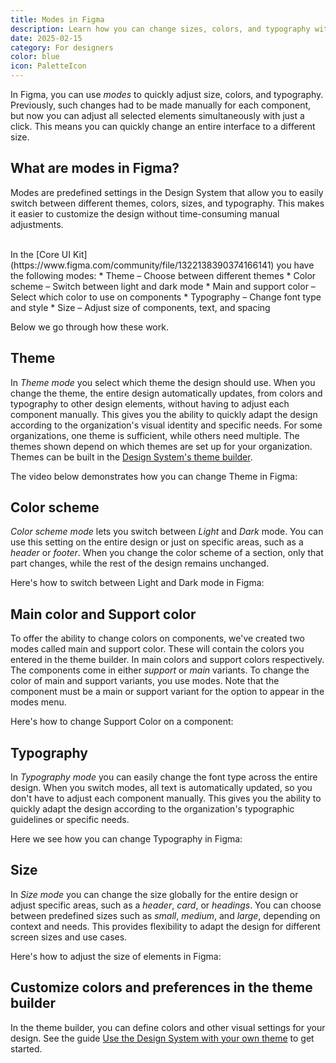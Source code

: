 ```yaml
---
title: Modes in Figma
description: Learn how you can change sizes, colors, and typography with modes in Figma
date: 2025-02-15
category: For designers
color: blue
icon: PaletteIcon
---
```


In Figma, you can use *modes* to quickly adjust size, colors, and typography. Previously, such changes had to be made manually for each component, but now you can adjust all selected elements simultaneously with just a click. This means you can quickly change an entire interface to a different size.

## What are modes in Figma?
Modes are predefined settings in the Design System that allow you to easily switch between different themes, colors, sizes, and typography. This makes it easier to customize the design without time-consuming manual adjustments.

<br/>
In the [Core UI Kit](https://www.figma.com/community/file/1322138390374166141) you have the following modes:
* Theme – Choose between different themes
* Color scheme – Switch between light and dark mode
* Main and support color – Select which color to use on components
* Typography – Change font type and style
* Size – Adjust size of components, text, and spacing

Below we go through how these work.

## Theme
In *Theme mode* you select which theme the design should use.
When you change the theme, the entire design automatically updates, from colors and typography to other design elements, without having to adjust each component manually. This gives you the ability to quickly adapt the design according to the organization's visual identity and specific needs. For some organizations, one theme is sufficient, while others need multiple. The themes shown depend on which themes are set up for your organization. Themes can be built in the [Design System's theme builder](https://theme.designsystemet.no/).


The video below demonstrates how you can change Theme in Figma:
<ResponsiveIframe
  src="/img/theme.mp4"
  title="Screen recording of Figma showing how to switch between different Theme modes."
  frameBorder="0"
  allow="autoplay; fullscreen; picture-in-picture"
  allowFullScreen
  aspectRatio="16-9"
/>


## Color scheme
*Color scheme mode* lets you switch between *Light* and *Dark* mode.
You can use this setting on the entire design or just on specific areas, such as a *header* or *footer*. When you change the color scheme of a section, only that part changes, while the rest of the design remains unchanged.

Here's how to switch between Light and Dark mode in Figma:
<ResponsiveIframe
  src="/img/color-scheme.mp4"
  title="Screen recording of Figma showing how to switch between different color schemes like dark mode and light mode."
  frameBorder="0"
  allow="autoplay; fullscreen; picture-in-picture"
  allowFullScreen
  aspectRatio="16-9"
/>


## Main color and Support color
To offer the ability to change colors on components, we've created two modes called main and support color. These will contain the colors you entered in the theme builder. In main colors and support colors respectively. The components come in either *support* or *main* variants. To change the color of main and support variants, you use modes. Note that the component must be a main or support variant for the option to appear in the modes menu.

Here's how to change Support Color on a component:

<ResponsiveIframe
  src="/img/support-color.mp4"
  title="Screen recording of Figma showing how to switch between different support colors in a card."
  frameBorder="0"
  allow="autoplay; fullscreen; picture-in-picture"
  allowFullScreen
  aspectRatio="16-9"
/>

## Typography
In *Typography mode* you can easily change the font type across the entire design. When you switch modes, all text is automatically updated, so you don't have to adjust each component manually. This gives you the ability to quickly adapt the design according to the organization's typographic guidelines or specific needs.

Here we see how you can change Typography in Figma:
<ResponsiveIframe
  src="/img/typography.mp4"
  title="Screen recording of Figma showing how to switch between different typography."
  frameBorder="0"
  allow="autoplay; fullscreen; picture-in-picture"
  allowFullScreen
  aspectRatio="16-9"
/>

## Size
In *Size mode* you can change the size globally for the entire design or adjust specific areas, such as a *header*, *card*, or *headings*. You can choose between predefined sizes such as *small*, *medium*, and *large*, depending on context and needs. This provides flexibility to adapt the design for different screen sizes and use cases.

Here's how to adjust the size of elements in Figma:
<ResponsiveIframe
  src="/img/size.mp4"
  title="Screen recording of Figma showing how to switch between sizes."
  frameBorder="0"
  allow="autoplay; fullscreen; picture-in-picture"
  allowFullScreen
  aspectRatio="16-9"
/>

## Customize colors and preferences in the theme builder
In the theme builder, you can define colors and other visual settings for your design. See the guide [Use the Design System with your own theme](/grunnleggende/for-designers/custom-theme) to get started.
